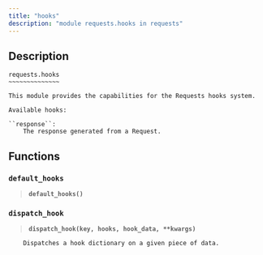 ```yaml
---
title: "hooks"
description: "module requests.hooks in requests"
---
```


## Description

    requests.hooks
    ~~~~~~~~~~~~~~
    
    This module provides the capabilities for the Requests hooks system.
    
    Available hooks:
    
    ``response``:
        The response generated from a Request.

## Functions

    
### `default_hooks`
    


```{=html}
<blockquote><strong><code>default_hooks()</code></strong></blockquote>
```


    
    
### `dispatch_hook`
    


```{=html}
<blockquote><strong><code>dispatch_hook(key, hooks, hook_data, **kwargs)</code></strong></blockquote>
```


    
        Dispatches a hook dictionary on a given piece of data.

